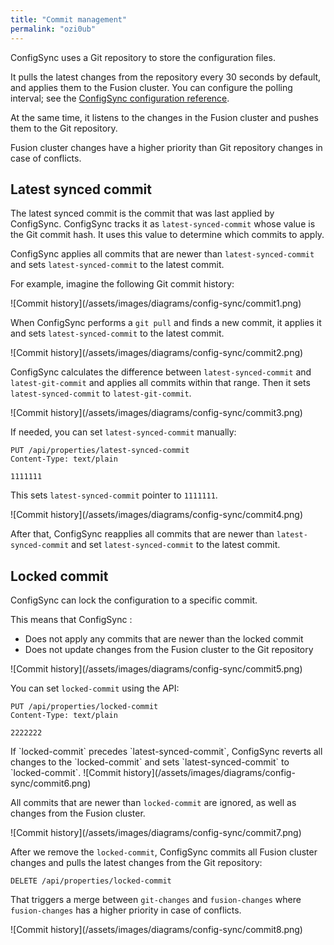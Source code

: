 ```yaml
---
title: "Commit management"
permalink: "ozi0ub"
---
```


ConfigSync uses a Git repository to store the configuration files.

It pulls the latest changes from the repository every 30 seconds by default, and applies them to the Fusion cluster.
You can configure the polling interval; see the [ConfigSync configuration reference](/fusion/5.9/ifv6st/config-sync-configuration-reference).

At the same time, it listens to the changes in the Fusion cluster and pushes them to the Git repository.

Fusion cluster changes have a higher priority than Git repository changes in case of conflicts.

## Latest synced commit

The latest synced commit is the commit that was last applied by ConfigSync.
ConfigSync tracks it as `latest-synced-commit` whose value is the Git commit hash.
It uses this value to determine which commits to apply.

ConfigSync applies all commits that are newer than `latest-synced-commit` and sets `latest-synced-commit` to the latest commit.

For example, imagine the following Git commit history:

<Frame>![Commit history](/assets/images/diagrams/config-sync/commit1.png)</Frame>

When ConfigSync performs a `git pull` and finds a new commit, it applies it and sets `latest-synced-commit` to the latest commit.

<Frame>![Commit history](/assets/images/diagrams/config-sync/commit2.png)</Frame>

ConfigSync calculates the difference between `latest-synced-commit` and `latest-git-commit` and applies all commits within that range.
Then it sets `latest-synced-commit` to `latest-git-commit`.

<Frame>![Commit history](/assets/images/diagrams/config-sync/commit3.png)</Frame>

If needed, you can set `latest-synced-commit` manually:

```
PUT /api/properties/latest-synced-commit
Content-Type: text/plain

1111111
```

This sets `latest-synced-commit` pointer to `1111111`.

<Frame>![Commit history](/assets/images/diagrams/config-sync/commit4.png)</Frame>

After that, ConfigSync reapplies all commits that are newer than `latest-synced-commit` and set `latest-synced-commit` to the latest commit.

## Locked commit

ConfigSync can lock the configuration to a specific commit.

This means that ConfigSync :

* Does not apply any commits that are newer than the locked commit
* Does not update changes from the Fusion cluster to the Git repository

<Frame>![Commit history](/assets/images/diagrams/config-sync/commit5.png)</Frame>

You can set `locked-commit` using the API:

```
PUT /api/properties/locked-commit
Content-Type: text/plain

2222222
```

<Note>
If `locked-commit` precedes `latest-synced-commit`, ConfigSync reverts all changes to the `locked-commit` and sets `latest-synced-commit` to `locked-commit`.
</Note>

<Frame>![Commit history](/assets/images/diagrams/config-sync/commit6.png)</Frame>

All commits that are newer than `locked-commit` are ignored, as well as changes from the Fusion cluster.

<Frame>![Commit history](/assets/images/diagrams/config-sync/commit7.png)</Frame>

After we remove the `locked-commit`, ConfigSync commits all Fusion cluster changes and pulls the latest changes from the Git repository:

```
DELETE /api/properties/locked-commit
```

That triggers a merge between `git-changes` and `fusion-changes` where `fusion-changes` has a higher priority in case of conflicts.

<Frame>![Commit history](/assets/images/diagrams/config-sync/commit8.png)</Frame>